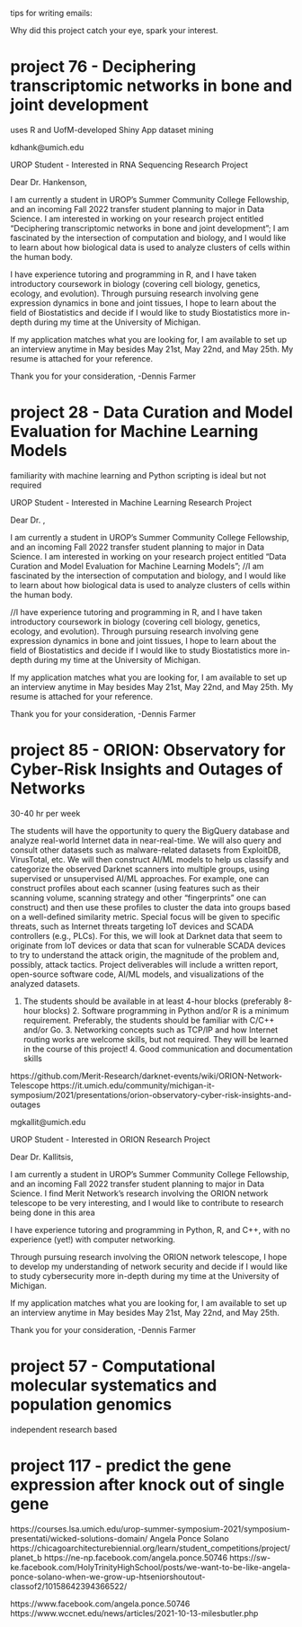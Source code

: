 

tips for writing emails:

Why did this project catch your eye, spark your interest.


# project 76 - Deciphering transcriptomic networks in bone and joint development
uses R and UofM-developed Shiny App
dataset mining

kdhank@umich.edu

UROP Student - Interested in RNA Sequencing Research Project

Dear Dr. Hankenson,

I am currently a student in UROP's Summer Community College Fellowship, and an incoming Fall 2022 transfer student planning to major in Data Science. I am interested in working on your research project entitled "Deciphering transcriptomic networks in bone and joint development"; I am fascinated by the intersection of computation and biology, and I would like to learn about how biological data is used to analyze clusters of cells within the human body.

I have experience tutoring and programming in R, and I have taken introductory coursework in biology (covering cell biology, genetics, ecology, and evolution). Through pursuing research involving gene expression dynamics in bone and joint tissues, I hope to learn about the field of Biostatistics and decide if I would like to study Biostatistics more in-depth during my time at the University of Michigan.

If my application matches what you are looking for, I am available to set up an interview anytime in May besides May 21st, May 22nd, and May 25th. My resume is attached for your reference.

Thank you for your consideration,
-Dennis Farmer

# project 28 - Data Curation and Model Evaluation for Machine Learning Models
familiarity with machine learning and Python scripting is ideal but not required


UROP Student - Interested in Machine Learning Research Project

Dear Dr. ,

I am currently a student in UROP's Summer Community College Fellowship, and an incoming Fall 2022 transfer student planning to major in Data Science. I am interested in working on your research project entitled "Data Curation and Model Evaluation for Machine Learning Models";
//I am fascinated by the intersection of computation and biology, and I would like to learn about how biological data is used to analyze clusters of cells within the human body.

//I have experience tutoring and programming in R, and I have taken introductory coursework in biology (covering cell biology, genetics, ecology, and evolution). Through pursuing research involving gene expression dynamics in bone and joint tissues, I hope to learn about the field of Biostatistics and decide if I would like to study Biostatistics more in-depth during my time at the University of Michigan.

If my application matches what you are looking for, I am available to set up an interview anytime in May besides May 21st, May 22nd, and May 25th. My resume is attached for your reference.

Thank you for your consideration,
-Dennis Farmer

# project 85 - ORION: Observatory for Cyber-Risk Insights and Outages of Networks
30-40 hr per week

The students will have the opportunity to query the BigQuery database and analyze real-world Internet data in near-real-time. We will also query and consult other datasets such as malware-related datasets from ExploitDB, VirusTotal, etc. We will then construct AI/ML models to help us classify and categorize the observed Darknet scanners into multiple groups, using supervised or unsupervised AI/ML approaches. For example, one can construct profiles about each scanner (using features such as their scanning volume, scanning strategy and other “fingerprints” one can construct) and then use these profiles to cluster the data into groups based on a well-defined similarity metric. Special focus will be given to specific threats, such as Internet threats targeting IoT devices and SCADA controllers (e.g., PLCs). For this, we will look at Darknet data that seem to originate from IoT devices or data that scan for vulnerable SCADA devices to try to understand the attack origin, the magnitude of the problem and, possibly, attack tactics. Project deliverables will include a written report, open-source software code, AI/ML models, and visualizations of the analyzed datasets.

1. The students should be available in at least 4-hour blocks (preferably 8-hour blocks) 2. Software programming in Python and/or R is a minimum requirement. Preferably, the students should be familiar with C/C++ and/or Go. 3. Networking concepts such as TCP/IP and how Internet routing works are welcome skills, but not required. They will be learned in the course of this project! 4. Good communication and documentation skills

https://github.com/Merit-Research/darknet-events/wiki/ORION-Network-Telescope
https://it.umich.edu/community/michigan-it-symposium/2021/presentations/orion-observatory-cyber-risk-insights-and-outages

mgkallit@umich.edu

UROP Student - Interested in ORION Research Project

Dear Dr. Kallitsis,

I am currently a student in UROP's Summer Community College Fellowship, and an incoming Fall 2022 transfer student planning to major in Data Science. I find Merit Network's research involving the ORION network telescope to be very interesting, and I would like to contribute to research being done in this area

I have experience tutoring and programming in Python, R, and C++, with no experience (yet!) with computer networking.

Through pursuing research involving the ORION network telescope, I hope to develop my understanding of network security and decide if I would like to study cybersecurity more in-depth during my time at the University of Michigan.

If my application matches what you are looking for, I am available to set up an interview anytime in May besides May 21st, May 22nd, and May 25th.

Thank you for your consideration,
-Dennis Farmer



# project 57 - Computational molecular systematics and population genomics
independent research based

# project 117 - predict the gene expression after knock out of single gene

https://courses.lsa.umich.edu/urop-summer-symposium-2021/symposium-presentati/wicked-solutions-domain/
Angela Ponce Solano
https://chicagoarchitecturebiennial.org/learn/student_competitions/project/planet_b
https://ne-np.facebook.com/angela.ponce.50746
https://sw-ke.facebook.com/HolyTrinityHighSchool/posts/we-want-to-be-like-angela-ponce-solano-when-we-grow-up-htseniorshoutout-classof2/10158642394366522/



https://www.facebook.com/angela.ponce.50746
https://www.wccnet.edu/news/articles/2021-10-13-milesbutler.php
